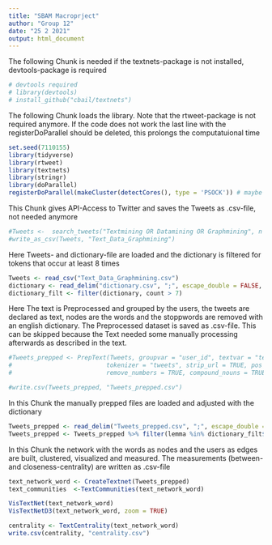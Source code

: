 ---
title: "SBAM Macroprject"
author: "Group 12"
date: "25 2 2021"
output: html_document
---

The following Chunk is needed if the textnets-package is not installed, devtools-package is required
```{r}
# devtools required
# library(devtools)
# install_github("cbail/textnets")
```

The following Chunk loads the library. Note that the rtweet-package is not required anymore. If the code does not work the last line with the registerDoParallel should be deleted, this prolongs the computatuional time
```{r}
set.seed(7110155)
library(tidyverse)
library(rtweet)
library(textnets)
library(stringr)
library(doParallel)
registerDoParallel(makeCluster(detectCores(), type = 'PSOCK')) # maybe this crashes the programm, if not the computational time is reduced by 1/3

```

This Chunk gives API-Access to Twitter and saves the Tweets as .csv-file, not needed anymore
```{r}
#Tweets <-  search_tweets("Textmining OR Datamining OR Graphmining", n = 2000, include_rts = T, retryonratelimit = T)
#write_as_csv(Tweets, "Text_Data_Graphmining")

```

Here Tweets- and dictionary-file are loaded and the dictionary is filtered for tokens that occur at least 8 times
```{r}
Tweets <- read_csv("Text_Data_Graphmining.csv")
dictionary <- read_delim("dictionary.csv", ";", escape_double = FALSE, trim_ws = TRUE)
dictionary_filt <- filter(dictionary, count > 7)

```

Here The text is Preprocessed and grouped by the users, the tweets are declared as text, nodes are the words and the stoppwords are removed with an english dictionary. The Preprocessed dataset is saved as .csv-file. This can be skipped because the Text needed some manually processing afterwards as described in the text.
```{r}
#Tweets_prepped <- PrepText(Tweets, groupvar = "user_id", textvar = "text", node_type = "words", 
#                          tokenizer = "tweets", strip_url = TRUE, pos = "noun", language = "english", remove_stop_words = TRUE,
#                          remove_numbers = TRUE, compound_nouns = TRUE)

#write.csv(Tweets_prepped, "Tweets_prepped.csv")

```

In this Chunk the manually prepped files are loaded and adjusted with the dictionary
```{r}
Tweets_prepped <- read_delim("Tweets_prepped.csv", ";", escape_double = FALSE, trim_ws = TRUE)
Tweets_prepped <- Tweets_prepped %>% filter(lemma %in% dictionary_filt$lemma)

```

In this Chunk the network with the words as nodes and the users as edges are built, clustered, visualized and measured. The measurements (between- and closeness-centrality) are written as .csv-file
```{r}
text_network_word <- CreateTextnet(Tweets_prepped)
text_communities  <-TextCommunities(text_network_word) 

VisTextNet(text_network_word)
VisTextNetD3(text_network_word, zoom = TRUE)

centrality <- TextCentrality(text_network_word)
write.csv(centrality, "centrality.csv")

```
